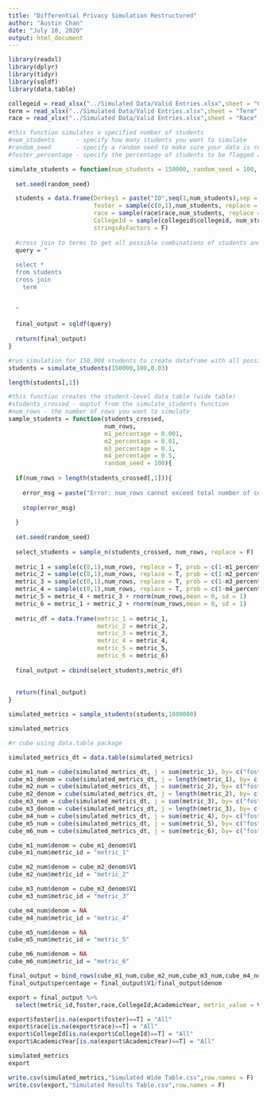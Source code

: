 ---
title: "Differential Privacy Simulation Restructured"
author: "Austin Chan"
date: "July 10, 2020"
output: html_document
---

```{r}
library(readxl)
library(dplyr)
library(tidyr)
library(sqldf)
library(data.table)
```

```{r}
collegeid = read_xlsx("../Simulated Data/Valid Entries.xlsx",sheet = "CollegeID", col_types = "text")
term = read_xlsx("../Simulated Data/Valid Entries.xlsx",sheet = "Term", col_types = "text")
race = read_xlsx("../Simulated Data/Valid Entries.xlsx",sheet = "Race", col_types = "text")
```


```{r}
#this function simulates a specified number of students
#num_students      - specify how many students you want to simulate
#random_seed       - specify a random seed to make sure your data is reproducible
#foster_percentage - specify the percentage of students to be flagged as foster youth

simulate_students = function(num_students = 150000, random_seed = 100, foster_percentage = 0.03){
  
  set.seed(random_seed)

  students = data.frame(Derkey1 = paste("ID",seq(1,num_students),sep = ""),
                        foster = sample(c(0,1),num_students, replace = T, prob = c(1-foster_percentage,foster_percentage)),
                        race = sample(race$race,num_students, replace = T),
                        CollegeId = sample(collegeid$collegeid, num_students, replace = T),
                        stringsAsFactors = F)
  
  #cross join to terms to get all possible combinations of students and term enrollments
  query = "
  
  select *
  from students
  cross join
    term
  
  
  "
  
  final_output = sqldf(query)
  
  return(final_output)
}
```


```{r}
#run simulation for 150,000 students to create dataframe with all possible student-term enrollment combinations
students = simulate_students(150000,100,0.03)

length(students[,1])
```

```{r}
#this function creates the student-level data table (wide table)
#students_crossed - ouptut from the simulate_students function
#num_rows - the number of rows you want to simulate
sample_students = function(students_crossed, 
                           num_rows,
                           m1_percentage = 0.001,
                           m2_percentage = 0.01,
                           m3_percentage = 0.1,
                           m4_percentage = 0.5,
                           random_seed = 100){
  
  if(num_rows > length(students_crossed[,1])){
    
    error_msg = paste("Error: num_rows cannot exceed total number of combinations of students and terms: ",length(students_crossed[,1])," rows",sep="")
    
    stop(error_msg)
    
  }
  
  set.seed(random_seed)
  
  select_students = sample_n(students_crossed, num_rows, replace = F)
  
  metric_1 = sample(c(0,1),num_rows, replace = T, prob = c(1-m1_percentage,m1_percentage))
  metric_2 = sample(c(0,1),num_rows, replace = T, prob = c(1-m2_percentage,m2_percentage))
  metric_3 = sample(c(0,1),num_rows, replace = T, prob = c(1-m3_percentage,m3_percentage))
  metric_4 = sample(c(0,1),num_rows, replace = T, prob = c(1-m4_percentage,m4_percentage))
  metric_5 = metric_4 + metric_3 + rnorm(num_rows,mean = 0, sd = 1)
  metric_6 = metric_1 + metric_2 + rnorm(num_rows,mean = 0, sd = 1)
  
  metric_df = data.frame(metric_1 = metric_1, 
                         metric_2 = metric_2, 
                         metric_3 = metric_3, 
                         metric_4 = metric_4,
                         metric_5 = metric_5,
                         metric_6 = metric_6)
  
  final_output = cbind(select_students,metric_df)
  
  
  return(final_output)
}
```

```{r}
simulated_metrics = sample_students(students,1000000)

simulated_metrics
```

```{r}
#r cube using data.table package

simulated_metrics_dt = data.table(simulated_metrics)

cube_m1_num = cube(simulated_metrics_dt, j = sum(metric_1), by= c("foster","race","CollegeId","AcademicYear"))
cube_m1_denom = cube(simulated_metrics_dt, j = length(metric_1), by= c("foster","race","CollegeId","AcademicYear"))
cube_m2_num = cube(simulated_metrics_dt, j = sum(metric_2), by= c("foster","race","CollegeId","AcademicYear"))
cube_m2_denom = cube(simulated_metrics_dt, j = length(metric_2), by= c("foster","race","CollegeId","AcademicYear"))
cube_m3_num = cube(simulated_metrics_dt, j = sum(metric_3), by= c("foster","race","CollegeId","AcademicYear"))
cube_m3_denom = cube(simulated_metrics_dt, j = length(metric_3), by= c("foster","race","CollegeId","AcademicYear"))
cube_m4_num = cube(simulated_metrics_dt, j = sum(metric_4), by= c("foster","race","CollegeId","AcademicYear"))
cube_m5_num = cube(simulated_metrics_dt, j = sum(metric_5), by= c("foster","race","CollegeId","AcademicYear"))
cube_m6_num = cube(simulated_metrics_dt, j = sum(metric_6), by= c("foster","race","CollegeId","AcademicYear"))
```

```{r}
cube_m1_num$denom = cube_m1_denom$V1
cube_m1_num$metric_id = "metric_1"

cube_m2_num$denom = cube_m2_denom$V1
cube_m2_num$metric_id = "metric_2"

cube_m3_num$denom = cube_m3_denom$V1
cube_m3_num$metric_id = "metric_3"

cube_m4_num$denom = NA
cube_m4_num$metric_id = "metric_4"

cube_m5_num$denom = NA
cube_m5_num$metric_id = "metric_5"

cube_m6_num$denom = NA
cube_m6_num$metric_id = "metric_6"
```


```{r}
final_output = bind_rows(cube_m1_num,cube_m2_num,cube_m3_num,cube_m4_num,cube_m5_num,cube_m6_num)
final_output$percentage = final_output$V1/final_output$denom

export = final_output %>%
  select(metric_id,foster,race,CollegeId,AcademicYear, metric_value = V1,denom,percentage)
```


```{r}
export$foster[is.na(export$foster)==T] = "All"
export$race[is.na(export$race)==T] = "All"
export$CollegeId[is.na(export$CollegeId)==T] = "All"
export$AcademicYear[is.na(export$AcademicYear)==T] = "All"
```

```{r}
simulated_metrics
export
```


```{r}
write.csv(simulated_metrics,"Simulated Wide Table.csv",row.names = F)
write.csv(export,"Simulated Results Table.csv",row.names = F)
```
































